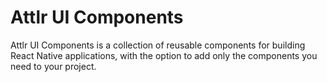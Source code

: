 # Attlr UI Components

Attlr UI Components is a collection of reusable components for building React Native applications, with the option to add only the components you need to your project.
